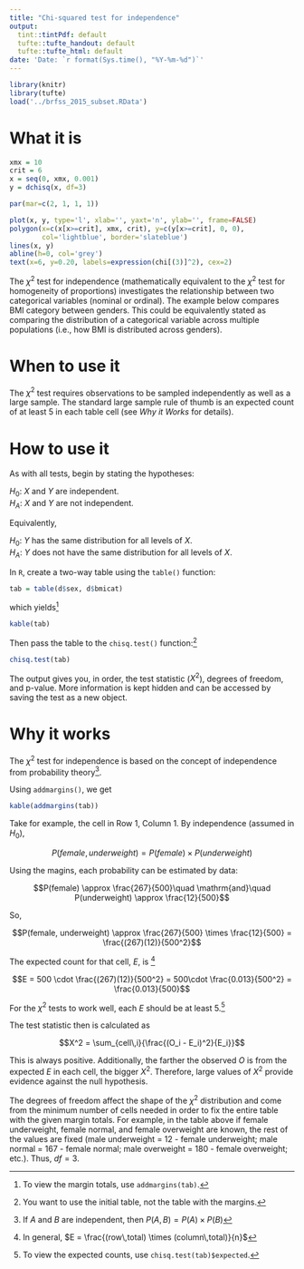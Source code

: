 ```yaml
---
title: "Chi-squared test for independence"
output:
  tint::tintPdf: default
  tufte::tufte_handout: default
  tufte::tufte_html: default
date: 'Date: `r format(Sys.time(), "%Y-%m-%d")`'
---
```


```r
library(knitr)
library(tufte)
load('../brfss_2015_subset.RData')
```

# What it is

```r
xmx = 10
crit = 6
x = seq(0, xmx, 0.001)
y = dchisq(x, df=3)

par(mar=c(2, 1, 1, 1))

plot(x, y, type='l', xlab='', yaxt='n', ylab='', frame=FALSE)
polygon(x=c(x[x>=crit], xmx, crit), y=c(y[x>=crit], 0, 0), 
        col='lightblue', border='slateblue')
lines(x, y)
abline(h=0, col='grey')
text(x=6, y=0.20, labels=expression(chi[(3)]^2), cex=2)
```

The $\chi^2$ test for independence (mathematically equivalent to the $\chi^2$ test for homogeneity of proportions) investigates the relationship between two categorical variables (nominal or ordinal). The example below compares BMI category between genders. This could be equivalently stated as comparing the distribution of a categorical variable across multiple populations (i.e., how BMI is distributed across genders).


# When to use it

The $\chi^2$ test requires observations to be sampled independently as well as a large sample.  The standard large sample rule of thumb is an expected count of at least 5 in each table cell (see *Why it Works* for details).


# How to use it

As with all tests, begin by stating the hypotheses:

$H_0$: $X$ and $Y$ are independent.  
$H_A$: $X$ and $Y$ are not independent.

Equivalently,

$H_0$: $Y$ has the same distribution for all levels of $X$.  
$H_A$: $Y$ does not have the same distribution for all levels of $X$.

In `R`, create a two-way table using the `table()` function:

```r
tab = table(d$sex, d$bmicat)
```

which yields^[To view the margin totals, use `addmargins(tab)`.]

```r
kable(tab)
```

Then pass the table to the `chisq.test()` function:^[You want to use the initial table, not the table with the margins.]

```r
chisq.test(tab)
```

The output gives you, in order, the test statistic ($X^2$), degrees of freedom, and p-value. More information is kept hidden and can be accessed by saving the test as a new object.


# Why it works

The $\chi^2$ test for independence is based on the concept of independence from probability theory^[If $A$ and $B$ are independent, then $P(A,B)=P(A)\times P(B)$].

Using `addmargins()`, we get

```r
kable(addmargins(tab))
```

Take for example, the cell in Row 1, Column 1. By independence (assumed in $H_0$), 

$$P(female, underweight) = P(female)\times P(underweight)$$

Using the magins, each probability can be estimated by data:

$$P(female) \approx \frac{267}{500}\quad \mathrm{and}\quad 
  P(underweight) \approx \frac{12}{500}$$

So, 

$$P(female, underweight) \approx \frac{267}{500} \times \frac{12}{500} = \frac{(267)(12)}{500^2}$$

The expected count for that cell, $E$, is ^[In general, $E = \frac{(row\,total) \times (column\,total)}{n}$]

$$E = 500 \cdot \frac{(267)(12)}{500^2} = 500\cdot \frac{0.013}{500^2} = \frac{0.013}{500}$$

For the $\chi^2$ tests to work well, each $E$ should be at least 5.^[To view the expected counts, use `chisq.test(tab)$expected`.]

The test statistic then is calculated as

$$X^2 = \sum_{cell\,i}{\frac{(O_i - E_i)^2}{E_i}}$$

This is always positive. Additionally, the farther the observed $O$ is from the expected $E$ in each cell, the bigger $X^2$. Therefore, large values of $X^2$ provide evidence against the null hypothesis.

The degrees of freedom affect the shape of the $\chi^2$ distribution and come from the minimum number of cells needed in order to fix the entire table with the given margin totals. For example, in the table above if female underweight, female normal, and female overweight are known, the rest of the values are fixed (male underweight = 12 - female underweight; male normal = 167 - female normal; male overweight = 180 - female overweight; etc.). Thus, $df=3$.
